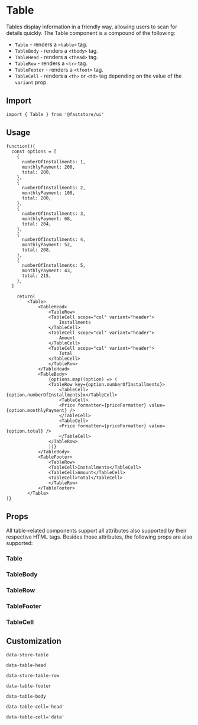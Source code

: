 
# Table

Tables display information in a friendly way, allowing users to scan for details quickly. The Table component is a compound of the following:

- `Table` -  renders a `<table>` tag.
- `TableBody` - renders a `<tbody>` tag.
- `TableHead` - renders a `<thead>` tag.
- `TableRow` - renders a `<tr>` tag.
- `TableFooter` - renders a `<tfoot>` tag.
- `TableCell` - renders a `<th>` or `<td>` tag depending on the value of the `variant` prop.

## Import

```tsx
import { Table } from '@faststore/ui'
```

## Usage

```tsx live
function(){
  const options = [
    {
      numberOfInstallments: 1,
      monthlyPayment: 200,
      total: 200,
    },
    {
      numberOfInstallments: 2,
      monthlyPayment: 100,
      total: 200,
    },
    {
      numberOfInstallments: 3,
      monthlyPayment: 68,
      total: 204,
    },
    {
      numberOfInstallments: 4,
      monthlyPayment: 52,
      total: 208,
    },
    {
      numberOfInstallments: 5,
      monthlyPayment: 43,
      total: 215,
    },
  ]

    return(
        <Table>
            <TableHead>
                <TableRow>
                <TableCell scope="col" variant="header">
                    Installments
                </TableCell>
                <TableCell scope="col" variant="header">
                    Amount
                </TableCell>
                <TableCell scope="col" variant="header">
                    Total
                </TableCell>
                </TableRow>
            </TableHead>
            <TableBody>
                {options.map((option) => (
                <TableRow key={option.numberOfInstallments}>
                    <TableCell>{option.numberOfInstallments}x</TableCell>
                    <TableCell>
                    <Price formatter={priceFormatter} value={option.monthlyPayment} />
                    </TableCell>
                    <TableCell>
                    <Price formatter={priceFormatter} value={option.total} />
                    </TableCell>
                </TableRow>
                ))}
            </TableBody>
            <TableFooter>
                <TableRow>
                <TableCell>Installments</TableCell>
                <TableCell>Amount</TableCell>
                <TableCell>Total</TableCell>
                </TableRow>
            </TableFooter>
        </Table>
)}
```

## Props

All table-related components support all attributes also supported by their respective HTML tags. Besides those attributes, the following props are also supported:

### Table

<PropsSection name="Table" />

### TableBody

<PropsSection name="TableBody" />

### TableRow

<PropsSection name="TableRow" />

### TableFooter

<PropsSection name="TableFooter" />

### TableCell

<PropsSection name="TableCell" />

## Customization

`data-store-table`

`data-table-head`

`data-store-table-row`

`data-table-footer`

`data-table-body`

`data-table-cell='head'`

`data-table-cell='data'`
